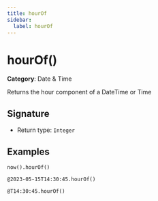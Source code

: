 ```yaml
---
title: hourOf
sidebar:
  label: hourOf
---
```


# hourOf()

**Category**: Date & Time

Returns the hour component of a DateTime or Time

## Signature

- Return type: `Integer`

## Examples

```fhirpath
now().hourOf()
```

```fhirpath
@2023-05-15T14:30:45.hourOf()
```

```fhirpath
@T14:30:45.hourOf()
```

